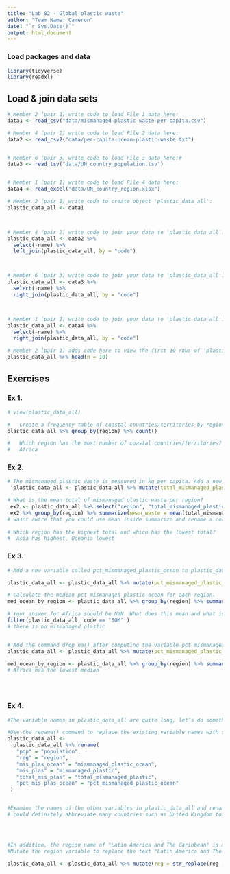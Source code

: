 ```yaml
---
title: "Lab 02 - Global plastic waste"
author: "Team Name: Cameron"
date: "`r Sys.Date()`"
output: html_document
---
```


### Load packages and data

```r
library(tidyverse)
library(readxl)
```


## Load & join data sets

```r
# Member 2 (pair 1) write code to load File 1 data here:
data1 <- read_csv("data/mismanaged-plastic-waste-per-capita.csv")

# Member 4 (pair 2) write code to load File 2 data here:
data2 <- read_csv2("data/per-capita-ocean-plastic-waste.txt")


# Member 6 (pair 3) write code to load File 3 data here:#
data3 <- read_tsv("data/UN_country_population.tsv")


# Member 1 (pair 1) write code to load File 4 data here:
data4 <- read_excel("data/UN_country_region.xlsx")


```



```r
# Member 2 (pair 1) write code to create object 'plastic_data_all':
plastic_data_all <- data1



# Member 4 (pair 2) write code to join your data to 'plastic_data_all':
plastic_data_all <- data2 %>%
  select(-name) %>%
  left_join(plastic_data_all, by = "code")



# Member 6 (pair 3) write code to join your data to 'plastic_data_all':
plastic_data_all <- data3 %>%
  select(-name) %>%
  right_join(plastic_data_all, by = "code")



# Member 1 (pair 1) write code to join your data to 'plastic_data_all':
plastic_data_all <- data4 %>%
  select(-name) %>%
  right_join(plastic_data_all, by = "code")


```


```r
# Member 2 (pair 1) adds code here to view the first 10 rows of 'plastic_data_all'
plastic_data_all %>% head(n = 10)


```



## Exercises

### Ex 1.

```r
# view(plastic_data_all)

#   Create a frequency table of coastal countries/territories by region.
plastic_data_all %>% group_by(region) %>% count() 

#   Which region has the most number of coastal countries/territories?
#   Africa


```



### Ex 2.

```r

# The mismanaged plastic waste is measured in kg per capita. Add a new variable to   plastic_data_all called total_mismanage_plastic by multiplying mismanaged_plastic by population.
  plastic_data_all <- plastic_data_all %>% mutate(total_mismanaged_plastic = mismanaged_plastic * population)

# What is the mean total of mismanaged plastic waste per region?
 ex2 <- plastic_data_all %>% select("region", "total_mismanaged_plastic") 
 ex2 %>% group_by(region) %>% summarize(mean_waste = mean(total_mismanaged_plastic, na.rm = TRUE)) %>% view()
# wasnt aware that you could use mean inside summarize and rename a column in it 
 
# Which region has the highest total and which has the lowest total?
#  Asia has highest, Oceania lowest


```


### Ex 3.

```r

# Add a new variable called pct_mismanaged_plastic_ocean to plastic_data_all that represents the amount of ocean emitted mismanaged plastic waste as a percentage of all mismanaged plastic waste.

plastic_data_all <- plastic_data_all %>% mutate(pct_mismanaged_plastic_ocean = (mismanaged_plastic_ocean / mismanaged_plastic) * 100)

# Calculate the median pct_mismanaged_plastic_ocean for each region.
med_ocean_by_region <- plastic_data_all %>% group_by(region) %>% summarise(median_ocean = median(pct_mismanaged_plastic_ocean))

# Your answer for Africa should be NaN. What does this mean and what is causing this issue? Hint: filter your data using code == "SOM".
filter(plastic_data_all, code == "SOM" ) 
# there is no mismanaged plastic


# Add the command drop_na() after computing the variable pct_mismanaged_plastic_ocean and re-evaluate the median estimates. Which region has the lowest median?
plastic_data_all <- plastic_data_all %>% mutate(pct_mismanaged_plastic_ocean = (mismanaged_plastic_ocean / mismanaged_plastic) * 100) %>% drop_na(pct_mismanaged_plastic_ocean)

med_ocean_by_region <- plastic_data_all %>% group_by(region) %>% summarise(median_ocean = median(pct_mismanaged_plastic_ocean)) %>% view()
# Africa has the lowest median





```


### Ex 4.

```r
#The variable names in plastic_data_all are quite long, let’s do something about that.

#Use the rename() command to replace the existing variable names with something that is more concise. For example, we can contract population to pop using the following code:
plastic_data_all <- 
  plastic_data_all %>% rename(
   "pop" = "population",
   "reg" = "region",
   "mis_plas_ocean" = "mismanaged_plastic_ocean",
   "mis_plas" = "mismanaged_plastic",
   "total_mis_plas" = "total_mismanaged_plastic",
   "pct_mis_plas_ocean" = "pct_mismanaged_plastic_ocean"
 )


#Examine the names of the other variables in plastic_data_all and rename them to something that is concise yet still informative about what the variable contains. Discuss and agree in your group how best to simplify the variable names.
# could definitely abbreviate many countries such as United Kingdom to UK and United Arab Emirates to UAE




#In addition, the region name of "Latin America and The Caribbean" is much longer than the other regions, so we can consider replacing this text with a suitable acronym.
#Mutate the region variable to replace the text "Latin America and The Caribbean" with "LAC". Hint: have a look at how to use the str_replace_all() command.

plastic_data_all <- plastic_data_all %>% mutate(reg = str_replace(reg ,"Latin America and The Caribbean", "LAC")) %>% view()



```
